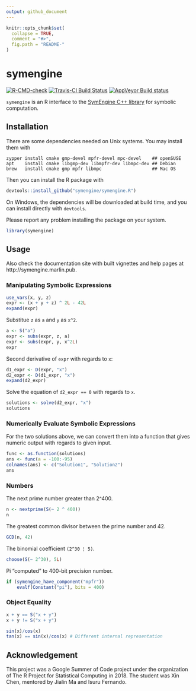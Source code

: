 ```yaml
---
output: github_document
---
```


<!-- README.md is generated from README.Rmd. Please edit that file -->

```r
knitr::opts_chunk$set(
  collapse = TRUE,
  comment = "#>",
  fig.path = "README-"
)
```

# symengine

<!-- badges: start -->
[![R-CMD-check](https://github.com/symengine/symengine.R/workflows/R-CMD-check/badge.svg)](https://github.com/symengine/symengine.R/actions)
[![Travis-CI Build Status](https://travis-ci.org/symengine/symengine.R.svg?branch=master)](https://travis-ci.org/symengine/symengine.R)
[![AppVeyor Build status](https://ci.appveyor.com/api/projects/status/rr0tdh8ykvs04qg2?svg=true)](https://ci.appveyor.com/project/symengine/symengine-r)
<!-- badges: end -->

`symengine` is an R interface to the [SymEngine C++ library](https://github.com/symengine/symengine)
for symbolic computation.

## Installation

There are some dependencies needed on Unix systems. You may install them with

```
zypper install cmake gmp-devel mpfr-devel mpc-devel    ## openSUSE
apt    install cmake libgmp-dev libmpfr-dev libmpc-dev ## Debian
brew   install cmake gmp mpfr libmpc                   ## Mac OS
```

Then you can install the R package with

```r
devtools::install_github("symengine/symengine.R")
```

On Windows, the dependencies will be downloaded at build time, and you can install
directly with `devtools`.

Please report any problem installing the package on your system.

```r
library(symengine)
```

## Usage

Also check the documentation site with built vignettes and help pages at
http://symengine.marlin.pub.

### Manipulating Symbolic Expressions

```r
use_vars(x, y, z)
expr <- (x + y + z) ^ 2L - 42L
expand(expr)
```

Substitue `z` as `a` and `y` as `x^2`.

```r
a <- S("a")
expr <- subs(expr, z, a)
expr <- subs(expr, y, x^2L)
expr
```

Second derivative of `expr` with regards to `x`:

```r
d1_expr <- D(expr, "x")
d2_expr <- D(d1_expr, "x")
expand(d2_expr)
```

Solve the equation of `d2_expr == 0` with regards to `x`.

```r
solutions <- solve(d2_expr, "x")
solutions
```

### Numerically Evaluate Symbolic Expressions

For the two solutions above, we can convert them into a function that gives numeric
output with regards to given input.

```r
func <- as.function(solutions)
ans <- func(a = -100:-95)
colnames(ans) <- c("Solution1", "Solution2")
ans
```


### Numbers

The next prime number greater than 2^400.

```r
n <- nextprime(S(~ 2 ^ 400))
n
```

The greatest common divisor between the prime number and 42.

```r
GCD(n, 42)
```

The binomial coefficient `(2^30 ¦ 5)`.

```r
choose(S(~ 2^30), 5L)
```

Pi "computed" to 400-bit precision number.

```r
if (symengine_have_component("mpfr"))
    evalf(Constant("pi"), bits = 400)
```

### Object Equality

```r
x + y == S("x + y")
x + y != S("x + y")
```

```r
sin(x)/cos(x)
tan(x) == sin(x)/cos(x) # Different internal representation
```

## Acknowledgement

This project was a Google Summer of Code project under the organization
of The R Project for Statistical Computing in 2018.
The student was Xin Chen, mentored by Jialin Ma and Isuru Fernando.
